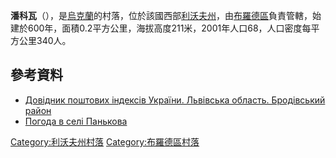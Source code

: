{{coord|50|10|15|N|24|51|52|E|scale:100000|display=title}}

'''潘科瓦'''（{{lang-uk|Панькова}}），是[[烏克蘭|烏克蘭]]的村落，位於該國西部[[利沃夫州|利沃夫州]]，由[[布羅德區|布羅德區]]負責管轄，始建於600年，面積0.2平方公里，海拔高度211米，2001年人口68，人口密度每平方公里340人。

==參考資料==
*[http://www.uaidx.com/13/281/index Довідник поштових індексів України. Львівська область. Бродівський район] {{Wayback|url=http://www.uaidx.com/13/281/index |date=20160202002802 }}
* [http://weather.in.ua/ua/l'vovskaja/19586 Погода в селі Панькова] {{Wayback|url=http://weather.in.ua/ua/l%27vovskaja/19586 |date=20210119203248 }}

{{DEFAULTSORT:Панькова}}
[[Category:利沃夫州村落|Category:利沃夫州村落]]
[[Category:布羅德區村落|Category:布羅德區村落]]


{{Lviv-geo-stub}}